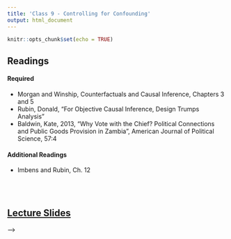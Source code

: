 ```yaml
---
title: 'Class 9 - Controlling for Confounding'
output: html_document
---
```


```r
knitr::opts_chunk$set(echo = TRUE)
```

## Readings
#### Required
- Morgan and Winship, Counterfactuals and Causal Inference, Chapters 3 and 5
- Rubin, Donald, "For Objective Causal Inference, Design Trumps Analysis"
- Baldwin, Kate, 2013, "Why Vote with the Chief? Political Connections and Public Goods Provision in Zambia", American Journal of Political Science, 57:4
<!-- - **[Morgan and Winship, Counterfactuals and Causal Inference, Chapters 3 and 5](Classes/Class_9/Readings/M&W.pdf)** -->
<!-- - **[Rubin, Donald, "For Objective Causal Inference, Design Trumps Analysis"](Classes/Class_9/Readings/Rubin Design Trumps Analysis.pdf)** -->
<!-- - **[Angrist & Pischke, Mastering 'Metrics, Ch. 2](Classes/Class_9/Readings/A&P_Ch.2.pdf)** -->
<!-- - **[Baldwin, Kate, 2013, "Why Vote with the Chief? Political Connections and Public Goods Provision in Zambia", American Journal of Political Science, 57:4](Classes/Class_9/Replication/Baldwin 2013.pdf)** -->

#### Additional Readings
- Imbens and Rubin, Ch. 12
<!-- - [Imbens and Rubin, Ch. 12](Classes/Class_9/Readings/Imbens and Rubin Ch.12.pdf) -->

<br> </br>

## [Lecture Slides](Classes/Class_9/Slides_Controls_v2.pdf)

<!-- ## [Lab Exercise to Complete during Class](Classes/Class_9/Lab Exercise/Exercise_Controls_v6.pdf) -->
<!--   - [Suggested Responses](Classes/Class_9/Lab Exercise/Exercise_Controls_v6_Suggested_Responses_Suggested_Responses.pdf) -->

<!-- ## Replication Exercise -->
<!--  - [Exercise](Classes/Class_9/Replication/Replication_Controls_v5.pdf)  -->
<!-- - Paper: Baldwin, Kate, 2013, "Why Vote with the Chief? Political Connections and Public Goods Provision in Zambia", American Journal of Political Science, 57:4 -->

<!--  <!-- - [Paper: Baldwin, Kate, 2013, "Why Vote with the Chief? Political Connections and Public Goods Provision in Zambia", American Journal of Political Science, 57:4](Classes/Class_9/Replication/Baldwin 2013.pdf)  --> -->
<!--  - [Data](Classes/Class_9/Replication/Baldwin_adjusted.csv)  -->
<!--  - [Suggested Responses](Classes/Class_9/Replication/Replication_Controls_v5_Suggested_Responses.pdf) -->

